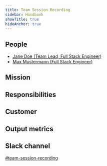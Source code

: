 ```yaml
---
title: Team Session Recording
sidebar: Handbook
showTitle: true
hideAnchor: true
---
```


## People

- [Jane Doe (Team Lead, Full Stack Engineer)](/handbook/company/team/#jane-doe-software-engineer)
- [Max Mustermann (Full Stack Engineer)](/handbook/company/team/#max-mustermann-software-engineer)

## Mission

## Responsibilities

## Customer

## Output metrics

## Slack channel

[#team-session-recording](https://posthog.slack.com/messages/team-session-recording)

